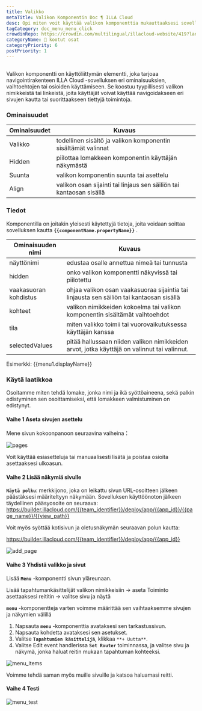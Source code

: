 ```yaml
---
title: Valikko
metaTitle: Valikon Komponentin Doc ¶ ILLA Cloud
desc: Opi miten voit käyttää valikon komponenttia mukauttaaksesi sovellustasi ILLA Cloudissa.
tagCategory: doc_menu_menu_click
crowdinRepo: https://crowdin.com/multilingual/illacloud-website/419?languages=fi&filter=basic&value=0
categoryName: 🧬 kootut osat
categoryPriority: 6
postPriority: 1
---
```


## <h2 hidden>Mitä Menu on?</h2>

Valikon komponentti on käyttöliittymän elementti, joka tarjoaa navigointirakenteen ILLA Cloud -sovelluksen eri ominaisuuksien, vaihtoehtojen tai osioiden käyttämiseen. Se koostuu tyypillisesti valikon nimikkeistä tai linkeistä, joita käyttäjät voivat käyttää navigoidakseen eri sivujen kautta tai suorittaakseen tiettyjä toimintoja.

### Ominaisuudet

| Ominaisuudet  | Kuvaus                                                                                          |
| ------------- | ----------------------------------------------------------------------------------------------- |
| Valikko       | todellinen sisältö ja valikon komponentin sisältämät valinnat                                   |
| Hidden        | piilottaa lomakkeen komponentin käyttäjän näkymästä                                             |
| Suunta        | valikon komponentin suunta tai asettelu                                                         |
| Align         | valikon osan sijainti tai linjaus sen säiliön tai kantaosan sisällä                             |

### Tiedot

Komponentilla on joitakin yleisesti käytettyjä tietoja, joita voidaan soittaa sovelluksen kautta **`{{componentName.propertyName}}`** .

| Ominaisuuden nimi     | Kuvaus                                                                                                                    |
| --------------------- | ------------------------------------------------------------------------------------------------------------------------- |
| näyttönimi            | edustaa osalle annettua nimeä tai tunnusta                                                                                |
| hidden                | onko valikon komponentti näkyvissä tai piilotettu                                                                         |
| vaakasuoran kohdistus | ohjaa valikon osan vaakasuoraa sijaintia tai linjausta sen säiliön tai kantaosan sisällä                                  |
| kohteet               | valikon nimikkeiden kokoelma tai valikon komponentin sisältämät vaihtoehdot                                               |
| tila                  | miten valikko toimii tai vuorovaikutuksessa käyttäjän kanssa                                                              |
| selectedValues        | pitää hallussaan niiden valikon nimikkeiden arvot, jotka käyttäjä on valinnut tai valinnut.                               |

Esimerkki: {{menu1.displayName}}

### Käytä laatikkoa

Osoitamme miten tehdä lomake, jonka nimi ja ikä syöttöaineena, sekä palkin edistyminen sen osoittamiseksi, että lomakkeen valmistuminen on edistynyt.

#### Vaihe 1 Aseta sivujen asettelu

Mene sivun kokoonpanoon seuraavina vaiheina：

![pages](https://cdn.illacloud.com/official-website/img/docs/pages.png)

Voit käyttää esiasetteluja tai manuaalisesti lisätä ja poistaa osioita asettaaksesi ulkoasun.

#### Vaihe 2 Lisää näkymiä sivulle

**`Näytä polku`**: merkkijono, joka on leikattu sivun URL-osoitteen jälkeen päästäksesi määriteltyyn näkymään. Sovelluksen käyttöönoton jälkeen täydellinen pääsyosoite on seuraava: https://builder.illacloud.com/{{team_identifier}}/deploy/app/{{app_id}}/{{page_name}}/{{view_path}}

Voit myös syöttää kotisivun ja oletusnäkymän seuraavan polun kautta:

https://builder.illacloud.com/{{team_identifier}}/deploy/app/{{app_id}}

![add_page](https://cdn.illacloud.com/official-website/img/docs/add_page.png)

#### Vaihe 3 Yhdistä valikko ja sivut

Lisää **`Menu`** -komponentti sivun yläreunaan.

Lisää tapahtumankäsittelijät valikon nimikkeisiin → aseta Toiminto asettaaksesi reititin → valitse sivu ja näytä

**`menu`** -komponentteja varten voimme määrittää sen vaihtaaksemme sivujen ja näkymien välillä

1.  Napsauta **`menu`** -komponenttia avataksesi sen tarkastussivun.
2.  Napsauta kohdetta avataksesi sen asetukset.
3.  Valitse **`Tapahtumien käsittelijä`**, klikkaa `**+ Uutta**`.
4.  Valitse Edit event handlerissa **`Set Router`** toiminnassa, ja valitse sivu ja näkymä, jonka haluat reitin mukaan tapahtuman kohteeksi.

![menu_items](https://cdn.illacloud.com/official-website/img/docs/menu_items.jpg)

Voimme tehdä saman myös muille sivuille ja katsoa haluamasi reitti.

#### Vaihe 4 Testi

![menu_test](https://cdn.illacloud.com/official-website/img/docs/menu_test.gif)
